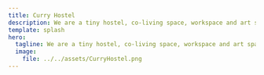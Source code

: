 ```yaml
---
title: Curry Hostel
description: We are a tiny hostel, co-living space, workspace and art space in a small Himalayan village in Sikkim. Slow is the way of life here and that is how we operate.
template: splash
hero:
  tagline: We are a tiny hostel, co-living space, workspace and art space in a small Himalayan village in Sikkim. Slow is the way of life here and that is how we operate. We are also creating an online space for everyone to connect with spaces that host artists, exhibitions, events, etc.
  image:
    file: ../../assets/CurryHostel.png
---
```



<CardGrid>
  <LinkCard
    title="The idea and space"
    href="/about/"
    description="Being a very offbeat space, it is important for us to tell you why this space exists and why you might want to stay."
  />
  <LinkCard
    title="Costs and booking"
    href="/about/costs-and-booking"
    description="We allow a minimum of one week stay and our costs are better for longer stays."
  />
  <LinkCard
    title="Art residency"
    href="/art-residency/"
    description="The art residency is our way to encourage adults to focus on their passions, creativity, expressions and self-growth."
  />
  <LinkCard
    title="How was summer retreat 2024?"
    href="/retreats/about-summer-retreat-2024"
    description="We will share details about out most recent summer retreat soon..."
  />
  <LinkCard
    title="Winter retreat 2024"
    href="/retreats/winter-retreat-2024"
    description="We are starting to plan for Winter Retreat 2024..."
  />
  <LinkCard
    title="How to reach Curry Hostel"
    href="/about/how-to-reach-curry-hostel"
    description="The usual way to come into Sikkim is through Siliguri, West Bengal. Here is our general guide to help you come to our hostel."
  />
</CardGrid>
